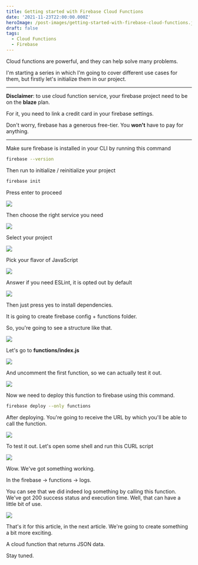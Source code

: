 ```yaml
---
title: Getting started with Firebase Cloud Functions
date: '2021-11-23T22:00:00.000Z'
heroImage: /post-images/getting-started-with-firebase-cloud-functions.jpg
draft: false
tags:
  - Cloud Functions
  - Firebase
---
```


Cloud functions are powerful, and they can help solve many problems.

I'm starting a series in which I'm going to cover different use cases for them, but firstly let's initialize them in our project.

---

**Disclaimer**: to use cloud function service, your
firebase project need to be on the **blaze** plan.

For it, you need to link a credit card in your firebase settings.

Don't worry, firebase has a generous free-tier. You **won't** have to pay for anything.

---

Make sure firebase is installed in your CLI by running this command

```bash
firebase --version
```

Then run to initialize / reinitialize your project

```bash
firebase init
```

Press enter to proceed

![](/post-images/cloud-1.jpg)

Then choose the right service you need

![](/post-images/cloud-2.jpg)

Select your project

![](/post-images/cloud-3.jpg)

Pick your flavor of JavaScript

![](/post-images/cloud-4.jpg)

Answer if you need ESLint, it is opted out by default

![](/post-images/cloud-5.jpg)

Then just press yes to install dependencies.

It is going to create firebase config + functions folder.

So, you're going to see a structure like that.

![](/post-images/cloud-6.jpg)

Let's go to **functions/index.js**

![](/post-images/cloud-7.jpg)

And uncomment the first function, so we can actually test it out.

![](/post-images/cloud-8.jpg)

Now we need to deploy this function to firebase using this command.

```bash
firebase deploy --only functions
```

After deploying. You're going to receive the URL by which you'll be able to call the function.

![](/post-images/cloud-9.jpg)

To test it out. Let's open some shell and run this CURL script

![](/post-images/cloud-10.jpg)

Wow. We've got something working.

In the firebase → functions → logs.

You can see that we did indeed log something by calling this function. We've got 200 success status and execution time. Well, that can have a little bit of use.

![](/post-images/cloud-11.jpg)

That's it for this article, in the next article. We're going to create something a bit more exciting.

A cloud function that returns JSON data.

Stay tuned.

